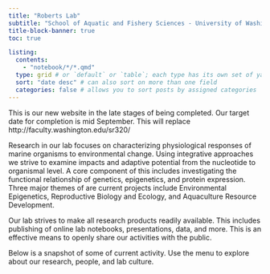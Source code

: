 ```yaml
---
title: "Roberts Lab"
subtitle: "School of Aquatic and Fishery Sciences - University of Washington"
title-block-banner: true
toc: true

listing: 
  contents:
    - "notebook/*/*.qmd"
  type: grid # or `default` or `table`; each type has its own set of yaml options to include
  sort: "date desc" # can also sort on more than one field
  categories: false # allows you to sort posts by assigned categories 
---
```


::: callout-note
This is our new website in the late stages of being completed. Our target date for completion is mid September. This will replace http://faculty.washington.edu/sr320/
:::

Research in our lab focuses on characterizing physiological responses of marine organisms to environmental change. Using integrative approaches we strive to examine impacts and adaptive potential from the nucleotide to organismal level. A core component of this includes investigating the functional relationship of genetics, epigenetics, and protein expression. Three major themes of are current projects include Environmental Epigenetics, Reproductive Biology and Ecology, and Aquaculture Resource Development.

Our lab strives to make all research products readily available. This includes publishing of online lab notebooks, presentations, data, and more. This is an effective means to openly share our activities with the public.

Below is a snapshot of some of current activity. Use the menu to explore about our research, people, and lab culture.
